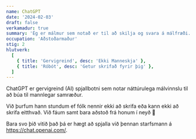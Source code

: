 ```yaml
---
name: ChatGPT
date: '2024-02-03'
draft: false
verkamadur: true
summary: 'Ég er málmur sem notað er til að skilja og svara á málfræði.'
occupation: 'Aðstoðarmaður'
stig: 2
hlutverk:
  [
    { title: 'Gervigreind', desc: 'Ekki Manneskja' },
    { title: 'Róbót', desc: 'Getur skrifað fyrir þig' },
  ]
---
```


ChatGPT er gervigreind (AI) spjallbotni sem notar náttúrulega málvinnslu til að búa til mannlegar samræður.


Við þurfum hann stundum ef fólk nennir ekki að skrifa eða kann ekki að skrifa eitthvað. Við fáum samt bara aðstoð frá honum í neyð 😬


Bara svo þið vitið það þá er hægt að spjalla við þennan starfsmann á https://chat.openai.com/.